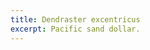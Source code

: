```yaml
---
title: Dendraster excentricus
excerpt: Pacific sand dollar.
---
```


<Block
  src="gallery/profile"
  image="gallery/Marine Invertebrates/Mollusca/Crepidula spp.png"
  imageAlt="Microscopic photo of Crepidula spp. larva."
  video="https://player.vimeo.com/video/431672375"
/>

